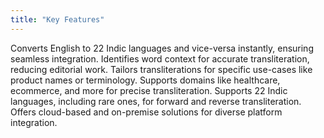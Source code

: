 ```yaml
---
title: "Key Features"
---
```

<CardGroup cols={2}>
  <Card title="Real-Time Transliteration" icon="bolt">
    Converts English to 22 Indic languages and vice-versa instantly, ensuring seamless integration.
  </Card>
  <Card title="Context-Aware Transliteration" icon="brain">
    Identifies word context for accurate transliteration, reducing editorial work.
  </Card>
  <Card title="Custom Vocabulary" icon="microphone">
    Tailors transliterations for specific use-cases like product names or terminology.
  </Card>
  <Card title="Multi-Domain Support" icon="globe">
    Supports domains like healthcare, ecommerce, and more for precise transliteration.
  </Card>
</CardGroup>

<CardGroup cols={2}>
  <Card title="Wide Language Coverage" icon="language">
    Supports 22 Indic languages, including rare ones, for forward and reverse transliteration.
  </Card>
  <Card title="Flexible Deployment" icon="cloud">
    Offers cloud-based and on-premise solutions for diverse platform integration.
  </Card>
</CardGroup>
